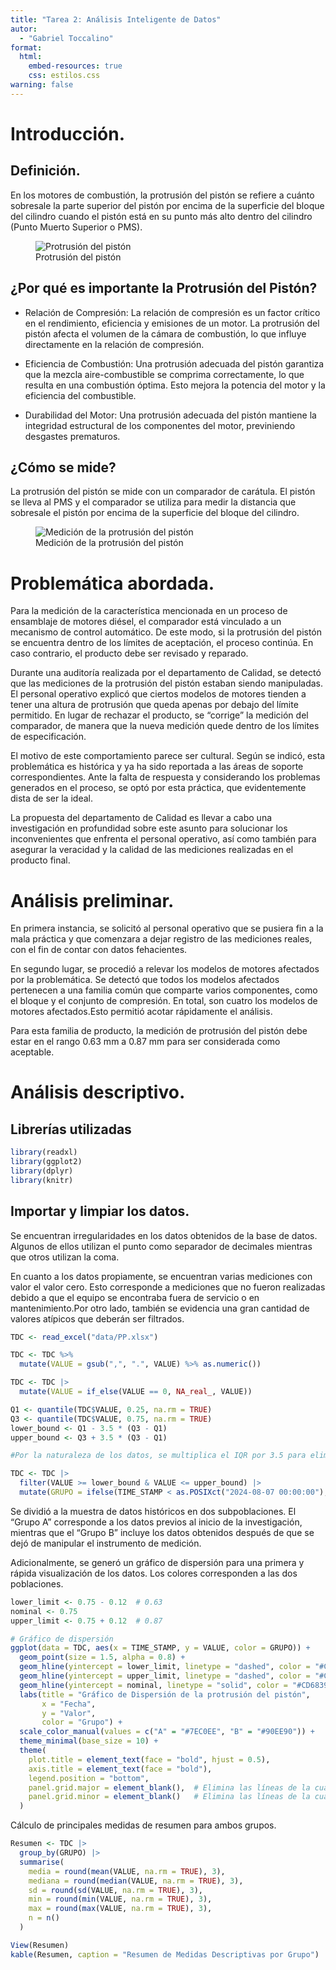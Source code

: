 ```yaml
---
title: "Tarea 2: Análisis Inteligente de Datos"
autor:
  - "Gabriel Toccalino"
format:
  html:     
    embed-resources: true
    css: estilos.css
warning: false
---
```


# Introducción.

## Definición.

En los motores de combustión, la protrusión del pistón se refiere a cuánto sobresale la parte superior del pistón por encima de la superficie del bloque del cilindro cuando el pistón está en su punto más alto dentro del cilindro (Punto Muerto Superior o PMS).

![Protrusión del pistón](images/piston_protrusion.png)

## ¿Por qué es importante la Protrusión del Pistón?

-   Relación de Compresión: La relación de compresión es un factor crítico en el rendimiento, eficiencia y emisiones de un motor. La protrusión del pistón afecta el volumen de la cámara de combustión, lo que influye directamente en la relación de compresión.

-   Eficiencia de Combustión: Una protrusión adecuada del pistón garantiza que la mezcla aire-combustible se comprima correctamente, lo que resulta en una combustión óptima. Esto mejora la potencia del motor y la eficiencia del combustible.

-   Durabilidad del Motor: Una protrusión adecuada del pistón mantiene la integridad estructural de los componentes del motor, previniendo desgastes prematuros.

## ¿Cómo se mide?

La protrusión del pistón se mide con un comparador de carátula. El pistón se lleva al PMS y el comparador se utiliza para medir la distancia que sobresale el pistón por encima de la superficie del bloque del cilindro.

![Medición de la protrusión del pistón](images/measurement.png)

# Problemática abordada.

Para la medición de la característica mencionada en un proceso de ensamblaje de motores diésel, el comparador está vinculado a un mecanismo de control automático. De este modo, si la protrusión del pistón se encuentra dentro de los límites de aceptación, el proceso continúa. En caso contrario, el producto debe ser revisado y reparado.

Durante una auditoría realizada por el departamento de Calidad, se detectó que las mediciones de la protrusión del pistón estaban siendo manipuladas. El personal operativo explicó que ciertos modelos de motores tienden a tener una altura de protrusión que queda apenas por debajo del límite permitido. En lugar de rechazar el producto, se "corrige" la medición del comparador, de manera que la nueva medición quede dentro de los límites de especificación.

El motivo de este comportamiento parece ser cultural. Según se indicó, esta problemática es histórica y ya ha sido reportada a las áreas de soporte correspondientes. Ante la falta de respuesta y considerando los problemas generados en el proceso, se optó por esta práctica, que evidentemente dista de ser la ideal.

La propuesta del departamento de Calidad es llevar a cabo una investigación en profundidad sobre este asunto para solucionar los inconvenientes que enfrenta el personal operativo, así como también para asegurar la veracidad y la calidad de las mediciones realizadas en el producto final.

# Análisis preliminar.

En primera instancia, se solicitó al personal operativo que se pusiera fin a la mala práctica y que comenzara a dejar registro de las mediciones reales, con el fin de contar con datos fehacientes.

En segundo lugar, se procedió a relevar los modelos de motores afectados por la problemática. Se detectó que todos los modelos afectados pertenecen a una familia común que comparte varios componentes, como el bloque y el conjunto de compresión. En total, son cuatro los modelos de motores afectados.Esto permitió acotar rápidamente el análisis.

Para esta familia de producto, la medición de protrusión del pistón debe estar en el rango 0.63 mm a 0.87 mm para ser considerada como aceptable.

# Análisis descriptivo.

## Librerías utilizadas

```r

library(readxl)
library(ggplot2)
library(dplyr)
library(knitr)

```

## Importar y limpiar los datos.

Se encuentran irregularidades en los datos obtenidos de la base de datos. Algunos de ellos utilizan el punto como separador de decimales mientras que otros utilizan la coma.

En cuanto a los datos propiamente, se encuentran varias mediciones con valor el valor cero. Esto corresponde a mediciones que no fueron realizadas debido a que el equipo se encontraba fuera de servicio o en mantenimiento.Por otro lado, también se evidencia una gran cantidad de valores atípicos que deberán ser filtrados.

```r

TDC <- read_excel("data/PP.xlsx")

TDC <- TDC %>%
  mutate(VALUE = gsub(",", ".", VALUE) %>% as.numeric())

TDC <- TDC |>
  mutate(VALUE = if_else(VALUE == 0, NA_real_, VALUE))

Q1 <- quantile(TDC$VALUE, 0.25, na.rm = TRUE)
Q3 <- quantile(TDC$VALUE, 0.75, na.rm = TRUE)
lower_bound <- Q1 - 3.5 * (Q3 - Q1) 
upper_bound <- Q3 + 3.5 * (Q3 - Q1)

#Por la naturaleza de los datos, se multiplica el IQR por 3.5 para eliminar sólo los valores atìpicos extremos.

TDC <- TDC |>
  filter(VALUE >= lower_bound & VALUE <= upper_bound) |>
  mutate(GRUPO = ifelse(TIME_STAMP < as.POSIXct("2024-08-07 00:00:00"), "A", "B"))

```

Se dividió a la muestra de datos históricos en dos subpoblaciones. El "Grupo A" corresponde a los datos previos al inicio de la investigación, mientras que el "Grupo B" incluye los datos obtenidos después de que se dejó de manipular el instrumento de medición.

Adicionalmente, se generó un gráfico de dispersión para una primera y rápida visualización de los datos. Los colores corresponden a las dos poblaciones.

```r

lower_limit <- 0.75 - 0.12  # 0.63
nominal <- 0.75
upper_limit <- 0.75 + 0.12  # 0.87

# Gráfico de dispersión
ggplot(data = TDC, aes(x = TIME_STAMP, y = VALUE, color = GRUPO)) +
  geom_point(size = 1.5, alpha = 0.8) +
  geom_hline(yintercept = lower_limit, linetype = "dashed", color = "#CD6839", linewidth = 1) +
  geom_hline(yintercept = upper_limit, linetype = "dashed", color = "#CD6839", linewidth = 1) +
  geom_hline(yintercept = nominal, linetype = "solid", color = "#CD6839", linewidth = 1.2) +
  labs(title = "Gráfico de Dispersión de la protrusión del pistón",
       x = "Fecha",
       y = "Valor",
       color = "Grupo") +
  scale_color_manual(values = c("A" = "#7EC0EE", "B" = "#90EE90")) +
  theme_minimal(base_size = 10) +
  theme(
    plot.title = element_text(face = "bold", hjust = 0.5),
    axis.title = element_text(face = "bold"),
    legend.position = "bottom",
    panel.grid.major = element_blank(),  # Elimina las líneas de la cuadrícula mayor
    panel.grid.minor = element_blank()   # Elimina las líneas de la cuadrícula menor
  )


```

Cálculo de principales medidas de resumen para ambos grupos.

```r

Resumen <- TDC |>
  group_by(GRUPO) |>
  summarise(
    media = round(mean(VALUE, na.rm = TRUE), 3),
    mediana = round(median(VALUE, na.rm = TRUE), 3),
    sd = round(sd(VALUE, na.rm = TRUE), 3),
    min = round(min(VALUE, na.rm = TRUE), 3),
    max = round(max(VALUE, na.rm = TRUE), 3),
    n = n()
  )

View(Resumen)
kable(Resumen, caption = "Resumen de Medidas Descriptivas por Grupo")

```
